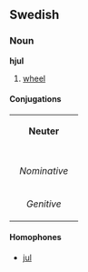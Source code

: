 ==Swedish==
===Noun===
'''hjul'''
#[[wheel]]

====Conjugations====
{| border=1 cellspacing=0 
| bgcolor=#FFFFF0 colspan=5 align=center | '''Neuter''' 
|- 
|- bgcolor=#FFFFF0 align=center 
! rowspan=2 | 
| colspan=2 width=105 | ''Singular'' 
| colspan=2 | ''Plural'' 
|- bgcolor=#FFFFF0 align=center 
| width=105 | ''Indefinite'' 
| width=105 | ''Definite'' 
| width=105 | ''Indefinite'' 
|  width=105 | ''Definite'' 
|- align=center 
| width=105 bgcolor=#FFFFF0 | ''Nominative'' 
| [[hjul]] 
| [[hjulet]] 
| [[hjul]] 
| [[hjulen]] 
|- align=center 
| width=105 bgcolor=#FFFFF0 | ''Genitive'' 
| [[hjuls]] 
| [[hjulets]] 
| [[hjuls]] 
| [[hjulens]] 
|} 

====Homophones====
*[[jul]]